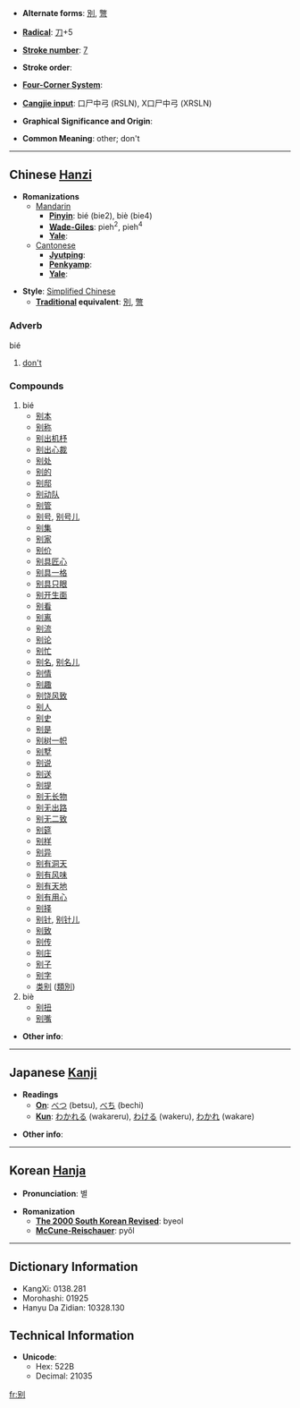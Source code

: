 * '''Alternate forms''': [[別]], [[彆]]

* '''[[Wiktionary:Chinese radical index| Radical]]''': [[Wiktionary:Chinese radical index 刀|刀]]+5

* '''[[Wiktionary:Chinese total strokes index|Stroke number]]''': [[Wiktionary:Chinese total strokes index 7|7]]

* '''Stroke order''': 

* '''[[Wiktionary:Chinese four corner index|Four-Corner System]]''': 

* '''[[Wiktionary:Chinese Cangjie index|Cangjie input]]''': 口尸中弓 (RSLN), X口尸中弓 (XRSLN)

* '''Graphical Significance and Origin''': 

* '''Common Meaning''': other; don't

----

== Chinese [[Hanzi]] ==

* '''Romanizations'''
** [[Mandarin]]
*** '''[[Pinyin]]''': bié (bie2), biè (bie4)
*** '''[[Wade-Giles]]''': pieh<sup>2</sup>, pieh<sup>4</sup>
*** '''[[Yale]]''': 
**[[Cantonese]]
***'''[[Jyutping]]''':
***'''[[Penkyamp]]''': 
***'''[[Yale]]''': 

* '''Style''': [[Simplified Chinese]] 
** '''[[Traditional Chinese|Traditional]] equivalent''': [[別]], [[彆]]

===Adverb===
bié
# [[don't]]

===Compounds===
#bié
#*[[别本]]
#*[[别称]]
#*[[别出机杼]]
#*[[别出心裁]]
#*[[别处]]
#*[[别的]]
#*[[别邸]]
#*[[别动队]]
#*[[别管]]
#*[[别号]], [[别号儿]]
#*[[别集]]
#*[[别家]]
#*[[别价]]
#*[[别具匠心]]
#*[[别具一格]]
#*[[别具只眼]]
#*[[别开生面]]
#*[[别看]]
#*[[别离]]
#*[[别流]]
#*[[别论]]
#*[[别忙]]
#*[[别名]], [[别名儿]]
#*[[别情]]
#*[[别趣]]
#*[[别饶风致]]
#*[[别人]]
#*[[别史]]
#*[[别是]]
#*[[别树一帜]]
#*[[别墅]]
#*[[别说]]
#*[[别送]]
#*[[别提]]
#*[[别无长物]]
#*[[别无出路]]
#*[[别无二致]]
#*[[别筵]]
#*[[别样]]
#*[[别异]]
#*[[别有洞天]]
#*[[别有风味]]
#*[[别有天地]]
#*[[别有用心]]
#*[[别择]]
#*[[别针]], [[别针儿]]
#*[[别致]]
#*[[别传]]
#*[[别庄]]
#*[[别子]]
#*[[别字]]
#*[[类别]] ([[類別]])
#biè
#*[[别扭]]
#*[[别嘴]]

* '''Other info''': 

----

== Japanese [[Kanji]] ==

* '''Readings'''
** '''[[On]]''': [[べつ]] (betsu), [[べち]] (bechi)
** '''[[Kun]]''': [[わかれる]] (wakareru), [[わける]] (wakeru), [[わかれ]] (wakare)

* '''Other info''':  

----

== Korean [[Hanja]] ==

* '''Pronunciation''': 별

* '''Romanization'''
** '''[[The 2000 South Korean Revised Romanization|The 2000 South Korean Revised]]''': byeol
** '''[[McCune-Reischauer]]''': pyŏl

----

== Dictionary Information ==

* KangXi: 0138.281
* Morohashi: 01925
* Hanyu Da Zidian: 10328.130

== Technical Information ==

* '''Unicode''':
** Hex: 522B
** Decimal: 21035

[[fr:别]]